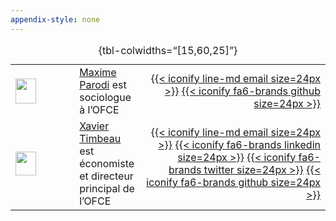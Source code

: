 ```yaml
---
appendix-style: none
---
```


|                                                              |                                                                                                                                   |                                                                                                                                                                                                                                                                                                                                                                   |
|:--------------|---------------|-----------------------------------------:|
| ![](images/clipboard-1247427341.png){width="33" height="40"} | [Maxime Parodi](https://www.ofce.sciences-po.fr/pages-chercheurs/page.php?id=27) est sociologue à l'OFCE                          |                                                                                                                                                                                                        [{{< iconify line-md email size=24px >}}](mailto:maxime.parodi@sciencespo.fr) [{{< iconify fa6-brands github size=24px >}}](https://github.com/maxime2506) |
| ![](images/clipboard-2726063344.png){width="33" height="38"} | [Xavier Timbeau](https://www.ofce.sciences-po.fr/pages-chercheurs/page.php?id=37) est économiste et directeur principal de l'OFCE | [{{< iconify line-md email size=24px >}}](mailto:xavier.timbeau@sciencespo.fr) [{{< iconify fa6-brands linkedin size=24px >}}](https://www.linkedin.com/in/xavier-timbeau-b141b61a/?originalSubdomain=fr) [{{< iconify fa6-brands twitter size=24px >}}](https://twitter.com/xtimbeau) [{{< iconify fa6-brands github size=24px >}}](https://github.com/xtimbeau) |

: {tbl-colwidths="\[15,60,25\]"}
